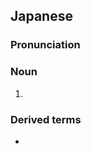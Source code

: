 ==Japanese==
{{ja-kanjitab|じん|へい|k2=べ|え|yomi=irr|sort=しんべえ'}}

{{ateji|c=y|sort=しんべえ'}}

===Pronunciation===
{{ja-pron|acc=h|じんべ.え|y=i}}

===Noun===
{{ja-noun|じんべ.え|hhira=じんべゑ}}

# {{altspell|甚平|lang=ja}}

===Derived terms===
* {{ja-r|甚%兵%衛%鮫|ジン%ベ%エ%ザメ}}